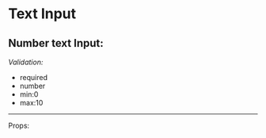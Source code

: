 
# Text Input

## Number text Input:

_Validation:_

- required
- number
- min:0
- max:10

<Preview>
  <Story id="components-textinput--number" />
  <Props of={TextInput} />
</Preview>

---

Props:

<Props of={TextInput} />
